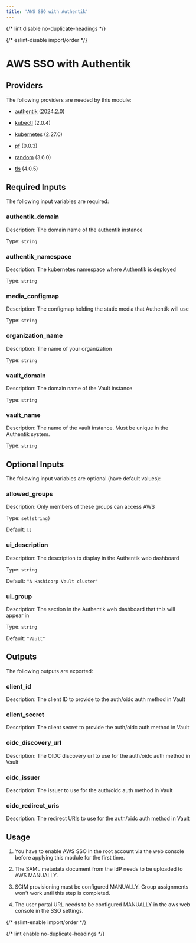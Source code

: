 ```yaml
---
title: 'AWS SSO with Authentik'
---
```



{/* lint disable no-duplicate-headings */}

{/* eslint-disable import/order */}

<ModuleHeader
  name="authentik_vault_sso"
  sourceHref="https://github.com/Panfactum/stack/tree/__PANFACTUM_VERSION_EDGE__/packages/infrastructure/authentik_vault_sso"
  status="stable"
  type="direct"
/>

# AWS SSO with Authentik

## Providers

The following providers are needed by this module:

- [authentik](https://registry.terraform.io/providers/goauthentik/authentik/2024.2.0/docs) (2024.2.0)

- [kubectl](https://registry.terraform.io/providers/alekc/kubectl/2.0.4/docs) (2.0.4)

- [kubernetes](https://registry.terraform.io/providers/hashicorp/kubernetes/2.27.0/docs) (2.27.0)

- [pf](https://registry.terraform.io/providers/panfactum/pf/0.0.3/docs) (0.0.3)

- [random](https://registry.terraform.io/providers/hashicorp/random/3.6.0/docs) (3.6.0)

- [tls](https://registry.terraform.io/providers/hashicorp/tls/4.0.5/docs) (4.0.5)

## Required Inputs

The following input variables are required:

### authentik_domain

Description: The domain name of the authentik instance

Type: `string`

### authentik_namespace

Description: The kubernetes namespace where Authentik is deployed

Type: `string`

### media_configmap

Description: The configmap holding the static media that Authentik will use

Type: `string`

### organization_name

Description: The name of your organization

Type: `string`

### vault_domain

Description: The domain name of the Vault instance

Type: `string`

### vault_name

Description: The name of the vault instance. Must be unique in the Authentik system.

Type: `string`

## Optional Inputs

The following input variables are optional (have default values):

### allowed_groups

Description: Only members of these groups can access AWS

Type: `set(string)`

Default: `[]`

### ui_description

Description: The description to display in the Authentik web dashboard

Type: `string`

Default: `"A Hashicorp Vault cluster"`

### ui_group

Description: The section in the Authentik web dashboard that this will appear in

Type: `string`

Default: `"Vault"`

## Outputs

The following outputs are exported:

### client_id

Description: The client ID to provide to the auth/oidc auth method in Vault

### client_secret

Description: The client secret to provide the auth/oidc auth method in Vault

### oidc_discovery_url

Description: The OIDC discovery url to use for the auth/oidc auth method in Vault

### oidc_issuer

Description: The issuer to use for the auth/oidc auth method in Vault

### oidc_redirect_uris

Description: The redirect URIs to use for the auth/oidc auth method in Vault

## Usage

1. You have to enable AWS SSO in the root account via the web console
   before applying this module for the first time.

2. The SAML metadata document from the IdP needs to be uploaded to AWS MANUALLY.

3. SCIM provisioning must be configured MANUALLY. Group assignments won't work until this step is completed.

4. The user portal URL needs to be configured MANUALLY in the aws web console in the SSO settings.

{/* eslint-enable import/order */}

{/* lint enable no-duplicate-headings */}

